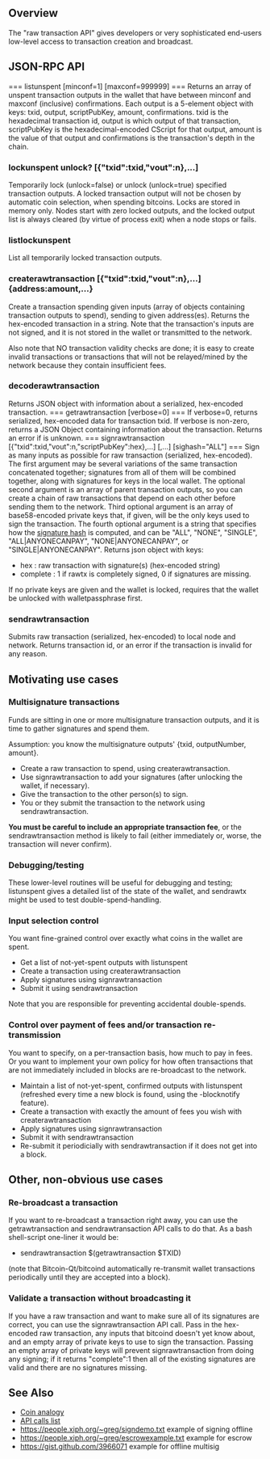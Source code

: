 == Overview ==

The "raw transaction API" gives developers or very sophisticated end-users low-level access to transaction creation and broadcast.

== JSON-RPC API ==
=== listunspent [minconf=1] [maxconf=999999] ===
Returns an array of unspent transaction outputs in the wallet that have between minconf and maxconf (inclusive) confirmations. Each output is a 5-element object with keys: txid, output, scriptPubKey, amount, confirmations. txid is the hexadecimal transaction id, output is which output of that transaction, scriptPubKey is the hexadecimal-encoded CScript for that output, amount is the value of that output and confirmations is the transaction's depth in the chain.
=== lockunspent unlock? [{"txid":txid,"vout":n},...] ===
Temporarily lock (unlock=false) or unlock (unlock=true) specified transaction outputs. A locked transaction output will not be chosen by automatic coin selection, when spending bitcoins.  Locks are stored in memory only.  Nodes start with zero locked outputs, and the locked output list is always cleared (by virtue of process exit) when a node stops or fails.

=== listlockunspent ===
List all temporarily locked transaction outputs.
=== createrawtransaction [{"txid":txid,"vout":n},...] {address:amount,...} ===
Create a transaction spending given inputs (array of objects containing transaction outputs to spend), sending to given address(es). Returns the hex-encoded transaction in a string. Note that the transaction's inputs are not signed, and it is not stored in the wallet or transmitted to the network.

Also note that NO transaction validity checks are done; it is easy to create invalid transactions or transactions that will not be relayed/mined by the network because they contain insufficient fees.
=== decoderawtransaction <hex string> ===
Returns JSON object with information about a serialized, hex-encoded transaction.
=== getrawtransaction <txid> [verbose=0] ===
If verbose=0, returns serialized, hex-encoded data for transaction txid. If verbose is non-zero, returns a JSON Object containing information about the transaction. Returns an error if <txid> is unknown.
=== signrawtransaction <hex string> [{"txid":txid,"vout":n,"scriptPubKey":hex},...] [<privatekey1>,...] [sighash="ALL"] ===
Sign as many inputs as possible for raw transaction (serialized, hex-encoded). The first argument may be several variations of the same transaction concatenated together; signatures from all of them will be combined together, along with signatures for keys in the local wallet. The optional second argument is an array of parent transaction outputs, so you can create a chain of raw transactions that depend on each other before sending them to the network. Third optional argument is an array of base58-encoded private keys that, if given, will be the only keys used to sign the transaction. The fourth optional argument is a string that specifies how the [[OP CHECKSIG|signature hash]] is computed, and can be "ALL", "NONE", "SINGLE", "ALL|ANYONECANPAY", "NONE|ANYONECANPAY", or "SINGLE|ANYONECANPAY".
Returns json object with keys:
* hex : raw transaction with signature(s) (hex-encoded string)
* complete : 1 if rawtx is completely signed, 0 if signatures are missing.
If no private keys are given and the wallet is locked, requires that the wallet be unlocked with walletpassphrase first.

=== sendrawtransaction <hex string> ===
Submits raw transaction (serialized, hex-encoded) to local node and network. Returns transaction id, or an error if the transaction is invalid for any reason.

== Motivating use cases ==
=== Multisignature transactions ===
Funds are sitting in one or more multisignature transaction outputs, and it is time to gather signatures and spend them.

Assumption: you know the multisignature outputs' {txid, outputNumber, amount}.

* Create a raw transaction to spend, using createrawtransaction.
* Use signrawtransaction to add your signatures (after unlocking the wallet, if necessary).
* Give the transaction to the other person(s) to sign.
* You or they submit the transaction to the network using sendrawtransaction.
'''You must be careful to include an appropriate transaction fee''', or the sendrawtransaction method is likely to fail (either immediately or, worse, the transaction will never confirm).
=== Debugging/testing ===
These lower-level routines will be useful for debugging and testing; listunspent gives a detailed list of the state of the wallet, and sendrawtx might be used to test double-spend-handling.

=== Input selection control ===
You want fine-grained control over exactly what coins in the wallet are spent.

* Get a list of not-yet-spent outputs with listunspent
* Create a transaction using createrawtransaction
* Apply signatures using signrawtransaction
* Submit it using sendrawtransaction
Note that you are responsible for preventing accidental double-spends.

=== Control over payment of fees and/or transaction re-transmission ===
You want to specify, on a per-transaction basis, how much to pay in fees. Or you want to implement your own policy for how often transactions that are not immediately included in blocks are re-broadcast to the network.

* Maintain a list of not-yet-spent, confirmed outputs with listunspent (refreshed every time a new block is found, using the -blocknotify feature).
* Create a transaction with exactly the amount of fees you wish with createrawtransaction
* Apply signatures using signrawtransaction
* Submit it with sendrawtransaction
* Re-submit it periodicially with sendrawtransaction if it does not get into a block.

== Other, non-obvious use cases ==
=== Re-broadcast a transaction ===
If you want to re-broadcast a transaction right away, you can use the getrawtransaction and sendrawtransaction API calls to do that. As a bash shell-script one-liner it would be:
* sendrawtransaction $(getrawtransaction $TXID)
(note that Bitcoin-Qt/bitcoind automatically re-transmit wallet transactions periodically until they are accepted into a block).

=== Validate a transaction without broadcasting it ===
If you have a raw transaction and want to make sure all of its signatures are correct, you can use the signrawtransaction API call. Pass in the hex-encoded raw transaction, any inputs that bitcoind doesn't yet know about, and an empty array of private keys to use to sign the transaction. Passing an empty array of private keys will prevent signrawtransaction from doing any signing; if it returns "complete":1 then all of the existing signatures are valid and there are no signatures missing.

==See Also==

* [[Coin analogy]]
* [[API Calls List|API calls list]]
* https://people.xiph.org/~greg/signdemo.txt example of signing offline<BR>
* https://people.xiph.org/~greg/escrowexample.txt example for escrow<BR>
* https://gist.github.com/3966071 example for offline multisig<BR>
